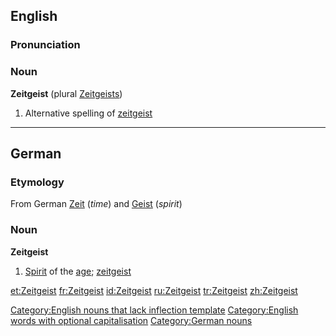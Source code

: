 {{see|zeitgeist}}
==English==

===Pronunciation===
{{rfap}}

===Noun===
'''Zeitgeist''' (plural [[Zeitgeists]])

# Alternative spelling of [[zeitgeist]]

----

==German==

===Etymology===
From German [[Zeit]] (''time'') and [[Geist]] (''spirit'')

===Noun===
'''Zeitgeist''' {{m}}

# [[spirit|Spirit]] of the [[age]]; [[zeitgeist]]

{{de-decl-noun|der Zeitgeist|die Zeitgeister|des Zeitgeistes|der Zeitgeister|dem Zeitgeist|den Zeitgeistern|den Zeitgeist|die Zeitgeister}}

[[Category:English nouns that lack inflection template]]
[[Category:English words with optional capitalisation]]
[[Category:German nouns]]

[[et:Zeitgeist]]
[[fr:Zeitgeist]]
[[id:Zeitgeist]]
[[ru:Zeitgeist]]
[[tr:Zeitgeist]]
[[zh:Zeitgeist]]